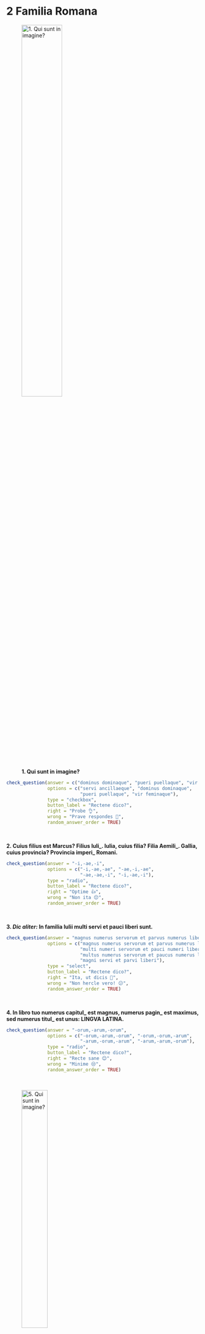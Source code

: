 # 2 Familia Romana

![**1. Qui sunt in imagine?**](https://drive.google.com/uc?id=13WjUZv7MttgR6nZ5afjlAEbeT7YXP5aI){ width='50%' }

```r
check_question(answer = c("dominus dominaque", "pueri puellaque", "vir feminaque"),
               options = c("servi ancillaeque", "dominus dominaque", 
                           "pueri puellaque", "vir feminaque"),
               type = "checkbox",
               button_label = "Rectene dico?",
               right = "Probe 👌",
               wrong = "Prave respondes 🫤",
               random_answer_order = TRUE)
```
</br>

**2. Cuius filius est Marcus? Filius Iuli_. Iulia, cuius filia? Filia Aemili_. Gallia, cuius provincia? Provincia imperi_ Romani.**

```r
check_question(answer = "-i,-ae,-i",
               options = c("-i,-ae,-ae", "-ae,-i,-ae", 
                           "-ae,-ae,-i", "-i,-ae,-i"),
               type = "radio",
               button_label = "Rectene dico?",
               right = "Optime 👍",
               wrong = "Non ita 😔",
               random_answer_order = TRUE)
```
</br>

**3. _Dic aliter:_ In familia Iulii multi servi et pauci liberi sunt.**

```r
check_question(answer = "magnus numerus servorum et parvus numerus liberorum",
               options = c("magnus numerus servorum et parvus numerus liberorum", 
                           "multi numeri servorum et pauci numeri liberorum", 
                           "multus numerus servorum et paucus numerus liberorum", 
                           "magni servi et parvi liberi"),
               type = "select",
               button_label = "Rectene dico?",
               right = "Ita, ut dicis 👏",
               wrong = "Non hercle vero! 😕",
               random_answer_order = TRUE)
```
</br>

**4. In libro tuo numerus capitul_ est magnus, numerus pagin_ est maximus, sed numerus titul_ est unus: LINGVA LATINA.**

```r
check_question(answer = "-orum,-arum,-orum",
               options = c("-orum,-arum,-orum", "-orum,-orum,-arum", 
                           "-arum,-orum,-arum", "-arum,-arum,-orum"),
               type = "radio",
               button_label = "Rectene dico?",
               right = "Recte sane 😊",
               wrong = "Minime 😒",
               random_answer_order = TRUE)
```
</br>

![**5. Qui sunt in imagine?**](https://drive.google.com/uc?id=1UFkf0eeBzDj13r2-JvO9fR6KMk-OEW9A){ width='40%' }
 
```r
check_question(answer = c("servi ancillaeque", "viri feminaeque"),
               options = c("servi ancillaeque", "domini dominaeque", 
                           "filii filiaeque Iulii et Aemiliae", "viri feminaeque"),
               type = "checkbox",
               button_label = "Rectene dico?",
               right = "Bene est 🤩",
               wrong = "Quid ais? 🤨",
               random_answer_order = TRUE)
```
</br>

**6. _ est Iulius? Pater. _ est Aemilia? Mater. _ sunt Medus Davusque? Servi. _ sunt servi in familia? Centum.**

```r
check_question(answer = c("Quis", "Quae", "Qui", "Quot"), 
               type = "in_order",
               button_label = "Rectene dico?",
               right = "Euge, probe meministi 🥳",
               wrong = "Cogitandum est 🤔")
```
</br>

**7. Qui sunt Medus et Davus? _ servi. Delia et Syra? _ ancillae. Sparta, Delphi, Athenae? _ oppdia Graeca.**

```r
check_question(answer = "duo, duae, tria",
               options = c("duo, duae, tria", "duo, duae, tres", 
                           "duae, duo, tres", "tres, duae, duo"),
               type = "radio",
               button_label = "Rectene dico?",
               right = "Sic est 😎",
               wrong = "Errasti 😥",
               random_answer_order = TRUE)
```
</br>

**8. Cornelius: Suntne Medus et Davus _ servi? Iulius: Sunt. Et ceteri multi. In familia _ C servi sunt**.

```r
check_question(answer = "tui, mea",
               options = c("tui, mea", "mei, tua", 
                           "tua, mei", "mea, tui"),
               type = "radio",
               button_label = "Rectene dico?",
               right = "Probe 💯",
               wrong = "Non ita ❌",
               random_answer_order = TRUE)
```
</br>

**9. Quintus, Marcus Iuliaque sunt _ . In bibliotheca sunt duo _ Latini. Numerus _ est tres, numerus _ est duo.**

```r
check_question(answer = "liberi, libri, liberorum, librorum",
               options = c("liberi, libri, liberorum, librorum", 
                           "liberi, libri, librorum, liberorum", 
                           "libri, liberi, liberorum, librorum", 
                           "libri, liberi, librorum, liberorum"),
               type = "select",
               button_label = "Rectene dico?",
               right = "Quam recte dixisti omnia! 🔥",
               wrong = "Non hercle vero! 😟",
               random_answer_order = TRUE)
```
</br>

**10. ancillae**

```r
check_question(answer = c("genetivus singularis", "nominativus pluralis"),
               options = c("genetivus singularis", "genetivus pluralis", 
                           "nominativus singularis", "nominativus pluralis"),
               type = "checkbox",
               button_label = "Rectene dico?",
               right = "Recte fecisti officium tuum 😃",
               wrong = "Minime 😞",
               random_answer_order = TRUE)
```
</br>


